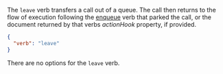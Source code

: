 The `leave` verb transfers a call out of a queue.  The call then returns to the flow of execution following the [enqueue](#enqueue) verb that parked the call, or the document returned by that verbs *actionHook* property, if provided.

```json
{
  "verb": "leave"
}
```

There are no options for the `leave` verb.
